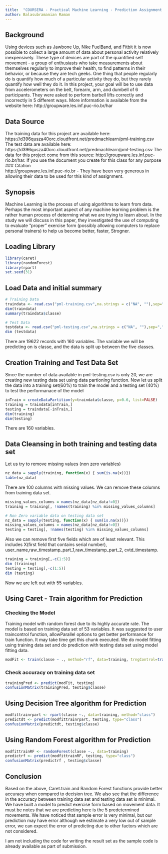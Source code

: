 ```yaml
---
title:  "COURSERA - Practical Machine Learning - Prediction Assignment Writeup"
author: Balasubramanian Raman
---
```


## Background
Using devices such as Jawbone Up, Nike FuelBand, and Fitbit it is now possible to collect a large amount of data about personal activity 
relatively inexpensively. These type of devices are part of the quantified self movement - a group of enthusiasts who take measurements 
about themselves regularly to improve their health, to find patterns in their behavior, or because they are tech geeks. One thing that 
people regularly do is quantify how much of a particular activity they do, but they rarely quantify how well they do it. In this project, 
your goal will be to use data from accelerometers on the belt, forearm, arm, and dumbell of 6 participants. They were asked to perform barbell 
lifts correctly and incorrectly in 5 different ways. More information is available from the website here: http://groupware.les.inf.puc-rio.br/har 


## Data Source
The training data for this project are available here: 
https://d396qusza40orc.cloudfront.net/predmachlearn/pml-training.csv
The test data are available here: 
https://d396qusza40orc.cloudfront.net/predmachlearn/pml-testing.csv
The data for this project come from this source: http://groupware.les.inf.puc-rio.br/har. If you use the document you create for this class for any purpose 
 ### Citation  
http://groupware.les.inf.puc-rio.br - They have been very generous in allowing their data to be used for this kind of assignment. 

## Synopsis
Machine Learning is the process of using algorithms to learn from data. Perhaps the most important aspect of any machine learning problem is the 
rather human process of determing what we are trying to learn about.
In the study we will discuss in this paper, they investigated  the use of computing to evaluate "proper" exercise form (possibly allowing computers to replace personal trainers) to help us become better, faster, Strogner.
 
## Loading Library
```r
library(caret)
library(randomForest)
library(rpart) 
set.seed(31)
```

## Load Data and initial summary
```r
# Training Data
traindata <- read.csv("pml-training.csv",na.strings = c("NA", ""),sep=",", header = T)
dim(traindata)
summary(traindata$classe)

# Test Data
testdata <- read.csv("pml-testing.csv",na.strings = c("NA", ""),sep=",", header = T)
dim (testdata)
```

There are 19622 records with 160 variables. The variable we will be predicting on is classe, and the data is split up between the five classes.
 
## Creation Training and Test Data Set
Since the number of data available in pml-testing.csv is only 20, we are creating new testing data set using data partioning function.  Now let us split the data into a training set(60%) to train the model and a testing set (40%) to test the performanace of the model
 

```r
inTrain = createDataPartition(y=traindata$classe, p=0.6, list=FALSE)
training = traindata[inTrain,]
testing = traindata[-inTrain,]
dim(training)
dim(testing)
```

There are 160 variables.  
 
## Data Cleansing in both training and testing data set
Let us try to remove missing values (non zero variables)

```r
nz_data = sapply(training, function(x) { sum(is.na(x))})
table(nz_data)
```

There are 100 columns with missing values. We can remove these columns from training data set. 

```r
missing_values_columns = names(nz_data[nz_data!=0])
training = training[, !names(training) %in% missing_values_columns]

# Non Zero variable data on testing data set
nz_data = sapply(testing, function(x) { sum(is.na(x))})
missing_values_columns = names(nz_data[nz_data!=0])
testing = testing[, !names(testing) %in% missing_values_columns]

```

Also we can remove first five fields which are of least relevant. This includes X(first field that contains serial number), user_name,raw_timestamp_part_1,raw_timestamp_part_2, cvtd_timestamp.
```r
training = training[,-c(1:5)]
dim (training)
testing = testing[,-c(1:5)]
dim (testing)
```

Now we are left out with 55 variables.
 
## Using Caret - Train algorithm for Prediction
### Checking the Model

Training model with random forest due to its highly accurate rate. The model is based on training data set of 53 variables.
It was suggested to user traincontrol function, allowParallel options to get better  performance for train function. It may take time get this chunk executed.
We do model fitting using training data set and do prediction with testing data set using model fitting data.

```r
modFit <- train(classe ~ ., method="rf", data=training, trngControl=trainControl(method='cv'), number=3, allowParallel=TRUE) 
```

### Check accuracy on training data set
```r
trainingPred <- predict(modFit, testing)
confusionMatrix(trainingPred, testing$classe) 
```


## Using Decision Tree algorithm for Prediction
```r
modfittrainrpart <- rpart(classe ~., data=training, method="class")
predictdt <- predict(modfittrainrpart, testing, type="class")
confusionMatrix(predictdt, testing$classe)
```

## Using Random Forest algorithm for Prediction
```r
modfittrainRF <- randomForest(classe ~., data=training)
predictrf <- predict(modfittrainRF, testing, type="class")
confusionMatrix(predictrf , testing$classe)
```

## Conclusion

Based on the above, Caret.train and Random Forest functions provide better accuracy when compared to decision tree. We also see that the difference in the accuracy between training data set and testing data set is minimal.
We have built a model to predict exercise form based on movement data. It must be notes that we are predicting here is the 5 predetermined movements. We have noticed that sample error is very minimal, but our prediction may have error 
although we estimate a very low out of sample error, we can expect the error of predicting due to other factors which are not considered.

I am not including the code for writing the result set as the sample code is already available as part of submission.






